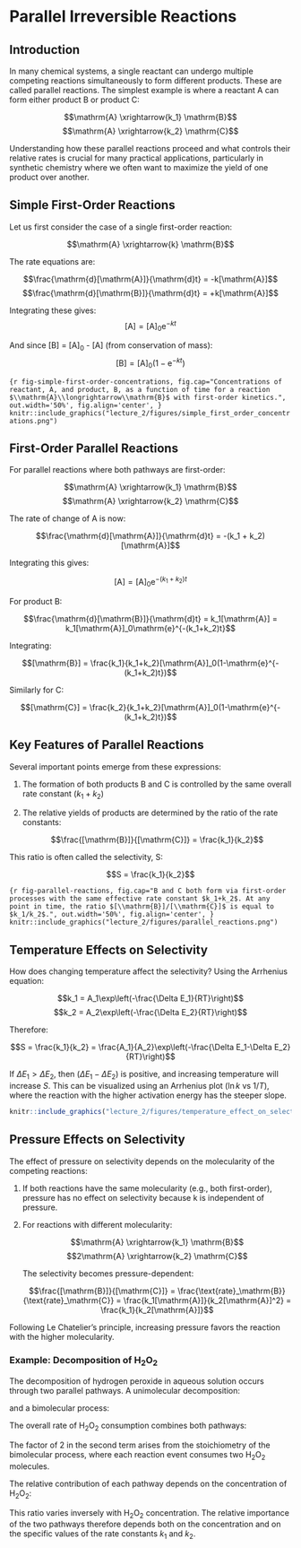 # Parallel Irreversible Reactions {#lecture2}

## Introduction

In many chemical systems, a single reactant can undergo multiple competing reactions simultaneously to form different products. These are called parallel reactions. The simplest example is where a reactant A can form either product B or product C:

$$\mathrm{A} \xrightarrow{k_1} \mathrm{B}$$
$$\mathrm{A} \xrightarrow{k_2} \mathrm{C}$$

Understanding how these parallel reactions proceed and what controls their relative rates is crucial for many practical applications, particularly in synthetic chemistry where we often want to maximize the yield of one product over another.

## Simple First-Order Reactions

Let us first consider the case of a single first-order reaction:

$$\mathrm{A} \xrightarrow{k} \mathrm{B}$$

The rate equations are:

$$\frac{\mathrm{d}[\mathrm{A}]}{\mathrm{d}t} = -k[\mathrm{A}]$$
$$\frac{\mathrm{d}[\mathrm{B}]}{\mathrm{d}t} = +k[\mathrm{A}]$$

Integrating these gives:
$$[\mathrm{A}] = [\mathrm{A}]_0\mathrm{e}^{-kt}$$

And since [B] = [A]~0~ - [A] (from conservation of mass):
$$[\mathrm{B}] = [\mathrm{A}]_0(1-\mathrm{e}^{-kt})$$

```{r fig-simple-first-order-concentrations, fig.cap="Concentrations of reactant, A, and product, B, as a function of time for a reaction $\\mathrm{A}\\longrightarrow\\mathrm{B}$ with first-order kinetics.", out.width='50%', fig.align='center', }
knitr::include_graphics("lecture_2/figures/simple_first_order_concentrations.png")
```

## First-Order Parallel Reactions

For parallel reactions where both pathways are first-order:

$$\mathrm{A} \xrightarrow{k_1} \mathrm{B}$$
$$\mathrm{A} \xrightarrow{k_2} \mathrm{C}$$

The rate of change of A is now:

$$\frac{\mathrm{d}[\mathrm{A}]}{\mathrm{d}t} = -(k_1 + k_2)[\mathrm{A}]$$

Integrating this gives:

$$[\mathrm{A}] = [\mathrm{A}]_0\mathrm{e}^{-(k_1+k_2)t}$$

For product B:

$$\frac{\mathrm{d}[\mathrm{B}]}{\mathrm{d}t} = k_1[\mathrm{A}] = k_1[\mathrm{A}]_0\mathrm{e}^{-(k_1+k_2)t}$$

Integrating:

$$[\mathrm{B}] = \frac{k_1}{k_1+k_2}[\mathrm{A}]_0(1-\mathrm{e}^{-(k_1+k_2)t})$$

Similarly for C:

$$[\mathrm{C}] = \frac{k_2}{k_1+k_2}[\mathrm{A}]_0(1-\mathrm{e}^{-(k_1+k_2)t})$$

## Key Features of Parallel Reactions

Several important points emerge from these expressions:

1. The formation of both products B and C is controlled by the same overall rate constant ($k_1 + k_2$)

2. The relative yields of products are determined by the ratio of the rate constants:

   $$\frac{[\mathrm{B}]}{[\mathrm{C}]} = \frac{k_1}{k_2}$$

This ratio is often called the selectivity, S:

$$S = \frac{k_1}{k_2}$$

```{r fig-parallel-reactions, fig.cap="B and C both form via first-order processes with the same effective rate constant $k_1+k_2$. At any point in time, the ratio $[\\mathrm{B}]/[\\mathrm{C}]$ is equal to $k_1/k_2$.", out.width='50%', fig.align='center', }
knitr::include_graphics("lecture_2/figures/parallel_reactions.png")
```


## Temperature Effects on Selectivity

How does changing temperature affect the selectivity? Using the Arrhenius equation:

$$k_1 = A_1\exp\left(-\frac{\Delta E_1}{RT}\right)$$
$$k_2 = A_2\exp\left(-\frac{\Delta E_2}{RT}\right)$$

Therefore:

$$S = \frac{k_1}{k_2} = \frac{A_1}{A_2}\exp\left(-\frac{\Delta E_1-\Delta E_2}{RT}\right)$$

If $\Delta E_1 > \Delta E_2$, then ($\Delta E_1 - \Delta E_2$) is positive, and increasing temperature will increase $S$. This can be visualized using an Arrhenius plot ($\ln k$ vs $1/T$), where the reaction with the higher activation energy has the steeper slope.

```r
knitr::include_graphics("lecture_2/figures/temperature_effect_on_selectivity.png")
```

## Pressure Effects on Selectivity

The effect of pressure on selectivity depends on the molecularity of the competing reactions:

1. If both reactions have the same molecularity (e.g., both first-order), pressure has no effect on selectivity because k is independent of pressure.

2. For reactions with different molecularity:

   $$\mathrm{A} \xrightarrow{k_1} \mathrm{B}$$
   $$2\mathrm{A} \xrightarrow{k_2} \mathrm{C}$$

   The selectivity becomes pressure-dependent:

   $$\frac{[\mathrm{B}]}{[\mathrm{C}]} = \frac{\text{rate}_\mathrm{B}}{\text{rate}_\mathrm{C}} = \frac{k_1[\mathrm{A}]}{k_2[\mathrm{A}]^2} = \frac{k_1}{k_2[\mathrm{A}]}$$

Following Le Chatelier's principle, increasing pressure favors the reaction with the higher molecularity.

### Example: Decomposition of H~2~O~2~

The decomposition of hydrogen peroxide in aqueous solution occurs through two parallel pathways. A unimolecular decomposition:

\begin{equation}
\mathrm{H}_2\mathrm{O}_2 \overset{k_1}{\longrightarrow} \mathrm{H}_2\mathrm{O} + \frac{1}{2}\mathrm{O}_2
\end{equation}

and a bimolecular process:

\begin{equation}
2\mathrm{H}_2\mathrm{O}_2 \overset{k_2}{\longrightarrow} 2\mathrm{H}_2\mathrm{O} + \mathrm{O}_2
\end{equation}

The overall rate of H~2~O~2~ consumption combines both pathways:

\begin{equation}
-\frac{\mathrm{d}[\mathrm{H}_2\mathrm{O}_2]}{\mathrm{d}t} = k_1[\mathrm{H}_2\mathrm{O}_2] + 2k_2[\mathrm{H}_2\mathrm{O}_2]^2
\end{equation}

The factor of 2 in the second term arises from the stoichiometry of the bimolecular process, where each reaction event consumes two H~2~O~2~ molecules.

The relative contribution of each pathway depends on the concentration of H~2~O~2~:

\begin{equation}
\frac{\text{rate}_1}{\text{rate}_2} = \frac{k_1[\mathrm{H}_2\mathrm{O}_2]}{2k_2[\mathrm{H}_2\mathrm{O}_2]^2} = \frac{k_1}{2k_2[\mathrm{H}_2\mathrm{O}_2]}
\end{equation}

This ratio varies inversely with H~2~O~2~ concentration. The relative importance of the two pathways therefore depends both on the concentration and on the specific values of the rate constants $k_1$ and $k_2$.
